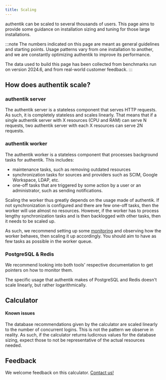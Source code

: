 ```yaml
---
title: Scaling
---
```




authentik can be scaled to several thousands of users. This page aims to provide some guidance on installation sizing and tuning for those large installations.

:::note
The numbers indicated on this page are meant as general guidelines and starting points. Usage patterns vary from one installation to another, and we are constantly optimizing authentik to improve its performance.

The data used to build this page has been collected from benchmarks run on version 2024.6, and from real-world customer feedback.
:::

## How does authentik scale?

### authentik server

The authentik server is a stateless component that serves HTTP requests. As such, it is completely stateless and scales linearly. That means that if a single authentik server with X resources (CPU and RAM) can serve N requests, two authentik server with each X resources can serve 2N requests.

### authentik worker

The authentik worker is a stateless component that processes background tasks for authentik. This includes:

-   maintenance tasks, such as removing outdated resources
-   synchronization tasks for sources and providers such as SCIM, Google Workspace, LDAP, etc.
-   one-off tasks that are triggered by some action by a user or an administrator, such as sending notifications.

Scaling the worker thus greatly depends on the usage made of authentik. If not synchronization is configured and there are few one-off tasks, then the worker will use almost no resources. However, if the worker has to process lengthy synchronization tasks and is then backlogged with other tasks, then it needs to be scaled up.

As such, we recommend setting up some [monitoring](../sys-mgmt/monitoring.md) and observing how the worker behaves, then scaling it up accordingly. You should aim to have as few tasks as possible in the worker queue.

### PostgreSQL & Redis

We recommend looking into both tools' respective documentation to get pointers on how to monitor them.

The specific usage that authentik makes of PostgreSQL and Redis doesn't scale linearly, but rather logarithmically.

## Calculator

<ScalingCalculator />

#### Known issues

The database recommendations given by the calculator are scaled linearly to the number of concurrent logins. This is not the pattern we observe in reality. As such, if the calculator returns ludicrous values for the database sizing, expect those to not be representative of the actual resources needed.

## Feedback

We welcome feedback on this calculator. [Contact us!](mailto:hello@goauthentik.io)
